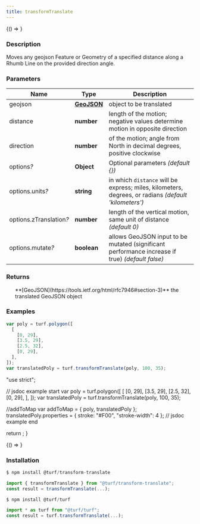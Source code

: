 ```yaml
---
title: transformTranslate
---
```



<!-- Expose turf as global var for experimenting in the browser console -->

<BrowserOnly>{() => <WindowTurfGlobal turf={turf} />}</BrowserOnly>

### Description

Moves any geojson Feature or Geometry of a specified distance along a Rhumb Line
on the provided direction angle.

### Parameters

| Name                         | Type                                                         | Description                                                                                          |
| ---------------------------- | ------------------------------------------------------------ | ---------------------------------------------------------------------------------------------------- |
| geojson                      | **[GeoJSON](https://tools.ietf.org/html/rfc7946#section-3)** | object to be translated                                                                              |
| distance                     | **number**                                                   | length of the motion; negative values determine motion in opposite direction                         |
| direction                    | **number**                                                   | of the motion; angle from North in decimal degrees, positive clockwise                               |
| options<i>?</i>              | **Object**                                                   | Optional parameters _(default \{\})_                                                                 |
| options.units<i>?</i>        | **string**                                                   | in which `distance` will be express; miles, kilometers, degrees, or radians _(default 'kilometers')_ |
| options.zTranslation<i>?</i> | **number**                                                   | length of the vertical motion, same unit of distance _(default 0)_                                   |
| options.mutate<i>?</i>       | **boolean**                                                  | allows GeoJSON input to be mutated (significant performance increase if true) _(default false)_      |

### Returns

<ul>
  **[GeoJSON](https://tools.ietf.org/html/rfc7946#section-3)** the translated GeoJSON object

</ul>

### Examples

```javascript
var poly = turf.polygon([
  [
    [0, 29],
    [3.5, 29],
    [2.5, 32],
    [0, 29],
  ],
]);
var translatedPoly = turf.transformTranslate(poly, 100, 35);
```

  "use strict";

  // jsdoc example start
  var poly = turf.polygon([
    [
      [0, 29],
      [3.5, 29],
      [2.5, 32],
      [0, 29],
    ],
  ]);
  var translatedPoly = turf.transformTranslate(poly, 100, 35);

  //addToMap
  var addToMap = { poly, translatedPoly };
  translatedPoly.properties = { stroke: "#F00", "stroke-width": 4 };
  // jsdoc example end

  return <ExampleMap addToMap={addToMap} />;
}

<!-- prettier-ignore -->
<BrowserOnly>{() => <Map0 />}</BrowserOnly>

### Installation

```javascript
$ npm install @turf/transform-translate

import { transformTranslate } from "@turf/transform-translate";
const result = transformTranslate(...);
```

```javascript
$ npm install @turf/turf

import * as turf from "@turf/turf";
const result = turf.transformTranslate(...);
```
